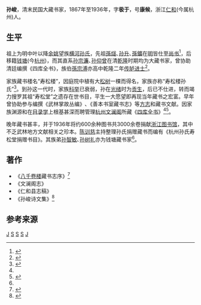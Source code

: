 '''孙峻'''，清末民国大藏书家，1867年至1936年，字'''极于'''，号'''康候'''，浙江[[仁和县|仁和]](今属杭州)人。

==生平==
祖上为明中叶以降[[余姚|余姚]]望族[[横河孙氏|横河孙氏]]，先祖[[孫燧_(弘治進士)|孫燧]]､[[孙升|孙升]]､[[孫鑛|孫鑛]]在[[明朝|明]]皆仕至[[尚书|尚书]]<ref>{{cite web |url=http://kanji.zinbun.kyoto-u.ac.jp/db-machine/kansekitenkyo/FA019705/0352024_000052.htm |title=書畫跋跋三卷續三卷 |publisher=日本东京大学人文研究所 |language=ja |access-date=2016-05-30 |archive-date=2018-09-29 |archive-url=https://web.archive.org/web/20180929021846/http://kanji.zinbun.kyoto-u.ac.jp/db-machine/kansekitenkyo/FA019705/0352024_000052.htm |dead-url=no }}</ref>，后移籍[[钱塘县|钱塘]](今[[杭州|杭州]])，而其直系[[孙宗濂|孙宗濂]]､[[孙仰曾|孙仰曾]]在清[[乾隆|乾隆]]时期均为大藏书家，曾协助清廷编撰《四库全书》，族伯[[孫宗溥|孫宗溥]]亦高中乾隆二年[[传胪|传胪]][[进士|进士]]<ref name="sun collector">{{cite web |url=http://diglweb.zjlib.cn:8081/zjtsg/zgjcj/cyxl.jsp?channelid=91725&record=57 |title=孙宗濂 |publisher=中国历代鉴藏家印鉴数据库细览 |access-date=2016-05-30 |archive-date=2019-06-12 |archive-url=https://web.archive.org/web/20190612155758/http://diglweb.zjlib.cn:8081/zjtsg/zgjcj/cyxl.jsp?channelid=91725&record=57 }}</ref>{{Better source|reason=此處原本引用360doc為來源，為不可靠來源|date=2019年5月}}。

家族藏书楼名“寿松楼”，因庭院中植有大[[松树|松树]]一棵而得名，家族亦称“寿松楼孙氏”<ref >{{cite web |url=http://www.nssd.org/articles/article_detail.aspx?id=48244008 |title=孙宗濂､孙仰曾家世及藏书考论 |publisher=国家哲学社会科学学术期刊数据库 |year=2013年 |access-date=2016-05-30 |archive-date=2018-10-03 |archive-url=https://web.archive.org/web/20181003115629/http://www.nssd.org/articles/article_detail.aspx?id=48244008 |dead-url=no }}</ref>{{Better source|reason=此處原本引用360doc為來源，為不可靠來源|date=2019年5月}}。到孙这一代时，家族[[科举|科举]]已衰弱，孙在[[光绪|光绪]]时为[[贡生|贡生]]，后已不仕进，转而竭力搜罗其祖“寿松堂”之遗存在世书目，平生一大愿望即再现当年藏书之宏富。早年曾协助参与编撰《武林掌故丛编》､《善本书室藏书志》等[[方志|方志]]和藏书文献。因家族渊源和在[[目录学|目录学]]上根基甚深而聘管理[[杭州|杭州]][[文澜阁|文澜阁]]所藏《[[四库全书|四库全书]]》<ref name="sun collector"/><ref name="sun library zhejiang">{{cite web |url=http://diglweb.zjlib.cn:8081/zt/zjcss/zjcss_detail.jsp?record=6&back=-5&channelid=70859 |title=浙江藏书史 |publisher=浙江图书馆 |access-date=2016-05-30 |archive-date=2016-08-08 |archive-url=https://web.archive.org/web/20160808004421/http://diglweb.zjlib.cn:8081/zt/zjcss/zjcss_detail.jsp?record=6&back=-5&channelid=70859 |dead-url=no }}</ref>。

晚年藏书甚丰，并于1936年将约600余种图书共3000余卷捐献[[浙江图书馆|浙江图书馆]]，其中不乏武林地方文献相关之珍本。[[陈训慈|陈训慈]]主持整理孙氏捐赠藏书而编有《杭州孙氏寿松堂捐赠书目》。其族弟[[孙智敏|孙智敏]]､[[孙树礼|孙树礼]]亦为钱塘藏书家<ref name="sun library zhejiang"/>。

==著作==
* 《[[八千卷楼|八千卷楼]]藏书志序》<ref >{{cite web|url=http://news.xinhuanet.com/politics/2015-09/07/c_128201004.htm |title=振绮堂书厄真相考（上） |publisher=新华网时政 |date=2015年9月7日}}</ref>
* 《文澜阁志》
* 《仁和县志稿》
* 《孙峻诗文集》<ref >{{cite web |url=http://www.lndjt.com/wap/lndjt/2324_5.html |title=藏书家与古籍文献保护 |publisher=岭南大讲坛 |author=沈津 |access-date=2016-05-30 |archive-date=2019-09-13 |archive-url=https://web.archive.org/web/20190913130303/http://www.lndjt.com/wap/lndjt/2324_5.html }}</ref>

==参考来源==
{{reflist|2}}

[[Category:寿松堂孙氏|J]]
[[Category:余姚人|S]]
[[Category:仁和人|S]]
[[Category:清朝藏书家|S]]
[[Category:余姚孙氏|J]]